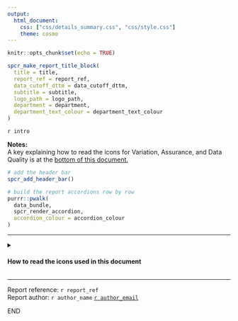```yaml
---
output: 
  html_document:
    css: ["css/details_summary.css", "css/style.css"]
    theme: cosmo
---
```

<body style="background-color:`r paper_colour`;">
```r
knitr::opts_chunk$set(echo = TRUE)
```

```r

spcr_make_report_title_block(
  title = title,
  report_ref = report_ref,
  data_cutoff_dttm = data_cutoff_dttm,
  subtitle = subtitle,
  logo_path = logo_path,
  department = department,
  department_text_colour = department_text_colour
)

```

`r intro`

**Notes:**  
A key explaining how to read the icons for Variation, Assurance, and Data Quality is at the [bottom of this document.](#icon-key)

```r

# add the header bar
spcr_add_header_bar()

# build the report accordions row by row
purrr::pwalk(
  data_bundle, 
  spcr_render_accordion, 
  accordion_colour = accordion_colour
)

```

---

<!-- HTML to render the dropdown containing the icon key -->
<details>
  <summary>
    <h4 class = "outer_flex" id="icon-key" style = "justify-content: flex-start">
    How to read the icons used in this document
    </h4>
  </summary>
  <div class = "details_content">
    `r spcr_icon_key_explanation()`
  </div>
</details>

---

<!-- Footer -->
Report reference:  `r report_ref`  
Report author:  `r author_name` [`r author_email`](`r paste0("mailto:", author_email, "?subject=Report ", report_ref, "...")`)  

END  
